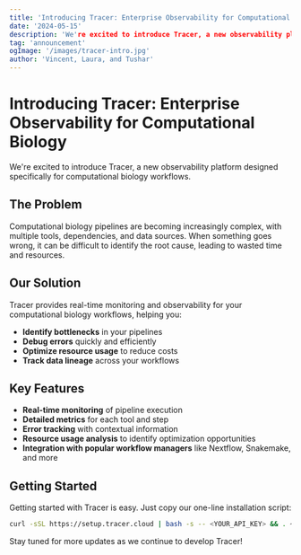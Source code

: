 ```yaml
---
title: 'Introducing Tracer: Enterprise Observability for Computational Biology'
date: '2024-05-15'
description: 'We're excited to introduce Tracer, a new observability platform designed specifically for computational biology workflows.'
tag: 'announcement'
ogImage: '/images/tracer-intro.jpg'
author: 'Vincent, Laura, and Tushar'
---
```


# Introducing Tracer: Enterprise Observability for Computational Biology

We're excited to introduce Tracer, a new observability platform designed specifically for computational biology workflows.

## The Problem

Computational biology pipelines are becoming increasingly complex, with multiple tools, dependencies, and data sources. When something goes wrong, it can be difficult to identify the root cause, leading to wasted time and resources.

## Our Solution

Tracer provides real-time monitoring and observability for your computational biology workflows, helping you:

- **Identify bottlenecks** in your pipelines
- **Debug errors** quickly and efficiently
- **Optimize resource usage** to reduce costs
- **Track data lineage** across your workflows

## Key Features

- **Real-time monitoring** of pipeline execution
- **Detailed metrics** for each tool and step
- **Error tracking** with contextual information
- **Resource usage analysis** to identify optimization opportunities
- **Integration with popular workflow managers** like Nextflow, Snakemake, and more

## Getting Started

Getting started with Tracer is easy. Just copy our one-line installation script:

```bash
curl -sSL https://setup.tracer.cloud | bash -s -- <YOUR_API_KEY> && . ~/.bashrc && tracer help
```

Stay tuned for more updates as we continue to develop Tracer!